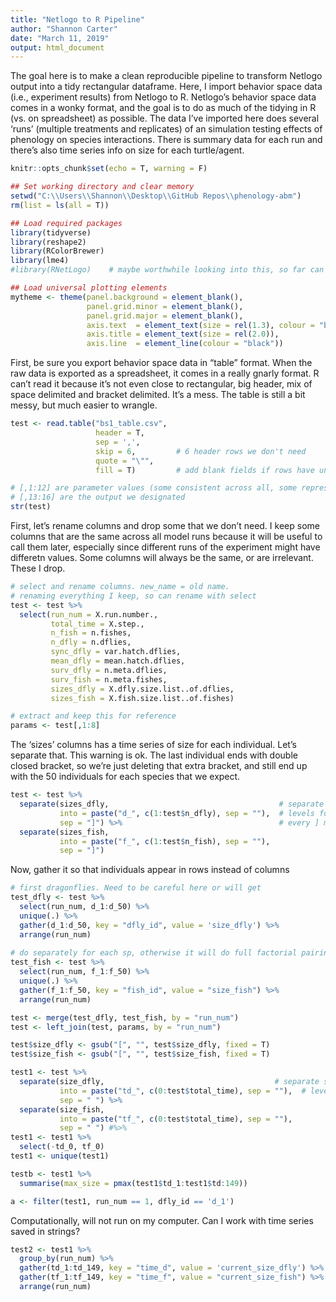```yaml
---
title: "Netlogo to R Pipeline"
author: "Shannon Carter"
date: "March 11, 2019"
output: html_document
---
```


The goal here is to make a clean reproducible pipeline to transform Netlogo output into a tidy rectangular dataframe. Here, I import behavior space data (i.e., experiment results) from Netlogo to R. Netlogo's behavior space data comes in a wonky format, and the goal is to do as much of the tidying in R (vs. on spreadsheet) as possible. The data I've imported here does several 'runs' (multiple treatments and replicates) of an simulation testing effects of phenology on species interactions. There is summary data for each run and there's also time series info on size for each turtle/agent.

```r
knitr::opts_chunk$set(echo = T, warning = F)

## Set working directory and clear memory
setwd("C:\\Users\\Shannon\\Desktop\\GitHub Repos\\phenology-abm")
rm(list = ls(all = T))

## Load required packages
library(tidyverse)
library(reshape2)
library(RColorBrewer)
library(lme4)
#library(RNetLogo)    # maybe worthwhile looking into this, so far can't figure it out

## Load universal plotting elements
mytheme <- theme(panel.background = element_blank(),
                 panel.grid.minor = element_blank(), 
                 panel.grid.major = element_blank(),
                 axis.text  = element_text(size = rel(1.3), colour = "black"),
                 axis.title = element_text(size = rel(2.0)),
                 axis.line  = element_line(colour = "black"))

```

First, be sure you export behavior space data in "table" format. When the raw data is exported as a spreadsheet, it comes in a really gnarly format. R can't read it because it's not even close to rectangular, big header, mix of space delimited and bracket delimited. It's a mess. The table is still a bit messy, but much easier to wrangle.

```r

test <- read.table("bs1_table.csv",
                   header = T,
                   sep = ',',
                   skip = 6,         # 6 header rows we don't need
                   quote = "\"",
                   fill = T)         # add blank fields if rows have unequal length

# [,1:12] are parameter values (some consistent across all, some representing trts)
# [,13:16] are the output we designated
str(test)  

```

First, let's rename columns and drop some that we don't need. I keep some columns that are the same across all model runs because it will be useful to call them later, especially since different runs of the experiment might have differetn values. Some columns will always be the same, or are irrelevant. These I drop. 
```r
# select and rename columns. new_name = old name. 
# renaming everything I keep, so can rename with select
test <- test %>% 
  select(run_num = X.run.number.,
         total_time = X.step.,
         n_fish = n.fishes,
         n_dfly = n.dflies,
         sync_dfly = var.hatch.dflies,   
         mean_dfly = mean.hatch.dflies, 
         surv_dfly = n.meta.dflies, 
         surv_fish = n.meta.fishes, 
         sizes_dfly = X.dfly.size.list..of.dflies, 
         sizes_fish = X.fish.size.list..of.fishes)

# extract and keep this for reference
params <- test[,1:8]
```

The 'sizes' columns has a time series of size for each individual. Let's separate that. This warning is ok. The last individual ends with double closed bracket, so we're just deleting that extra bracket, and still end up with the 50 individuals for each species that we expect.
```r
test <- test %>% 
  separate(sizes_dfly,                                      # separate sizes_dfly
           into = paste("d_", c(1:test$n_dfly), sep = ""),  # levels for new var
           sep = "]") %>%                                   # every ] marks a new ind
  separate(sizes_fish, 
           into = paste("f_", c(1:test$n_fish), sep = ""), 
           sep = "]")
```

Now, gather it so that individuals appear in rows instead of columns
```r
# first dragonflies. Need to be careful here or will get 
test_dfly <- test %>%
  select(run_num, d_1:d_50) %>% 
  unique(.) %>% 
  gather(d_1:d_50, key = "dfly_id", value = 'size_dfly') %>% 
  arrange(run_num)
  
# do separately for each sp, otherwise it will do full factorial pairing
test_fish <- test %>% 
  select(run_num, f_1:f_50) %>% 
  unique(.) %>% 
  gather(f_1:f_50, key = "fish_id", value = "size_fish") %>% 
  arrange(run_num)

test <- merge(test_dfly, test_fish, by = "run_num")
test <- left_join(test, params, by = "run_num")
```

```r
test$size_dfly <- gsub("[", "", test$size_dfly, fixed = T)
test$size_fish <- gsub("[", "", test$size_fish, fixed = T)
```


```r
test1 <- test %>% 
  separate(size_dfly,                                      # separate size_dfly
           into = paste("td_", c(0:test$total_time), sep = ""),  # levels for new var
           sep = " ") %>% 
  separate(size_fish,
           into = paste("tf_", c(0:test$total_time), sep = ""),
           sep = " ") #%>%
test1 <- test1 %>% 
  select(-td_0, tf_0)
test1 <- unique(test1)

```

```r
testb <- test1 %>% 
  summarise(max_size = pmax(test1$td_1:test1$td:149))

a <- filter(test1, run_num == 1, dfly_id == 'd_1')
```

Computationally, will not run on my computer. Can I work with time series saved in strings?

```r
test2 <- test1 %>% 
  group_by(run_num) %>% 
  gather(td_1:td_149, key = "time_d", value = 'current_size_dfly') %>%
  gather(tf_1:tf_149, key = "time_f", value = "current_size_fish") %>% 
  arrange(run_num)
```

